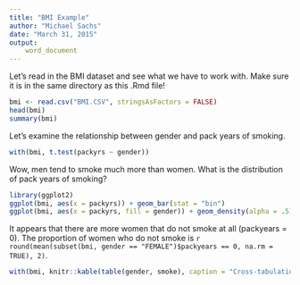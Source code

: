 ```yaml
---
title: "BMI Example"
author: "Michael Sachs"
date: "March 31, 2015"
output: 
    word_document
---
```


Let's read in the BMI dataset and see what we have to work with. Make sure it is in the same directory as this .Rmd file!

```r
bmi <- read.csv("BMI.CSV", stringsAsFactors = FALSE)
head(bmi)
summary(bmi)
```

Let's examine the relationship between gender and pack years of smoking. 

```r
with(bmi, t.test(packyrs ~ gender))
```

Wow, men tend to smoke much more than women. What is the distribution of pack years of smoking?


```r
library(ggplot2)
ggplot(bmi, aes(x = packyrs)) + geom_bar(stat = "bin")
ggplot(bmi, aes(x = packyrs, fill = gender)) + geom_density(alpha = .5)
```


It appears that there are more women that do not smoke at all (packyears = 0). The proportion of women who do not smoke is `r round(mean(subset(bmi, gender == "FEMALE")$packyears == 0, na.rm = TRUE), 2)`.

```r
with(bmi, knitr::kable(table(gender, smoke), caption = "Cross-tabulation of gender by smoking status in the BMI dataset. "))
```
